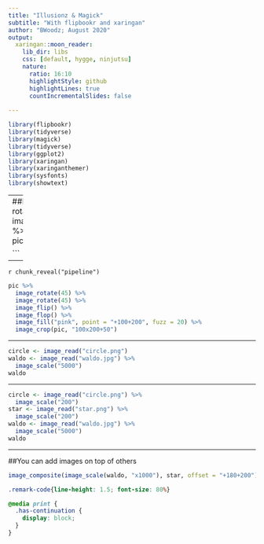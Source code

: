 ```yaml
---
title: "Illusionz & Magick"
subtitle: "With flipbookr and xaringan"
author: "BWoodz; August 2020"
output:
  xaringan::moon_reader:
    lib_dir: libs
    css: [default, hygge, ninjutsu]
    nature:
      ratio: 16:10
      highlightStyle: github
      highlightLines: true
      countIncrementalSlides: false
      
---
```



```r

library(flipbookr)
library(tidyverse)
library(magick)
library(tidyverse)
library(ggplot2)
library(xaringan)
library(xaringanthemer)
library(sysfonts)
library(showtext)

```

---
##Let's begin with a basic rotate
```r

pic <- image_read("princess.png") %>% 
  image_scale("300")
pic

```

---

`r chunk_reveal("pipeline")`

```r
pic %>%
  image_rotate(45) %>%
  image_rotate(45) %>%
  image_flip() %>%
  image_flop() %>%
  image_fill("pink", point = "+100+200", fuzz = 20) %>%
  image_crop(pic, "100x200+50")
```


---

```r

circle <- image_read("circle.png")
waldo <- image_read("waldo.jpg") %>% 
  image_scale("5000")
waldo


```

---

```r

circle <- image_read("circle.png") %>% 
  image_scale("200")
star <- image_read("star.png") %>% 
  image_scale("200")
waldo <- image_read("waldo.jpg") %>% 
  image_scale("5000")
waldo


```



---

##You can add images on top of others
```r

image_composite(image_scale(waldo, "x1000"), star, offset = "+180+200")

```

```css
.remark-code{line-height: 1.5; font-size: 80%}

@media print {
  .has-continuation {
    display: block;
  }
}
```
